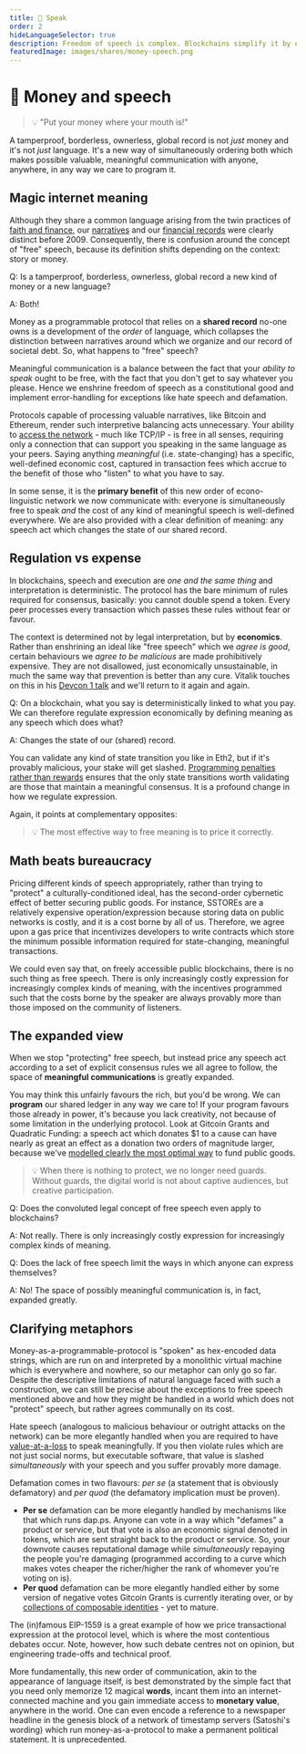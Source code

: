 ```yaml
---
title: 💸 Speak
order: 2
hideLanguageSelector: true
description: Freedom of speech is complex. Blockchains simplify it by ensuring anyone is free to speak AND that the cost of meaningful speech is well defined everywhere AND that harmful speech costs provably more to the speaker than the community of listeners. It is a profound shift in how we regulate expression.
featuredImage: images/shares/money-speech.png
---
```


# 💸 Money and speech

> 💡 "Put your money where your mouth is!" 

A tamperproof, borderless, ownerless, global record is not *just* money and it's not *just* 
language. It's a new way of simultaneously ordering both which makes possible valuable, 
meaningful communication with anyone, anywhere, in any way we care to program it.

## Magic internet meaning

Although they share a common language arising from the twin practices of [faith and finance](/learn/module-1/playdough-protocols/#faith-and-finance), 
our [narratives](/learn/module-0/conversation) and our [financial records](/learn/module-1/value/#narrative) 
were clearly distinct before 2009. Consequently, there is confusion around the concept of 
"free" speech, because its definition shifts depending on the context: story or money.

<Flash>

<Card>

Q: Is a tamperproof, borderless, ownerless, global record a new kind of money or a new language?

A: Both!

</Card>

</Flash>

Money as a programmable protocol that relies on a **shared record** no-one owns is a 
development of the *order* of language, which collapses the distinction between narratives 
around which we organize and our record of societal debt. So, what happens to "free" speech?

Meaningful communication is a balance between the fact that your *ability to speak* ought to be 
free, with the fact that you don't get to say whatever you please. Hence we enshrine freedom of 
speech as a constitutional good and implement error-handling for exceptions like hate speech and 
defamation.

Protocols capable of processing valuable narratives, like Bitcoin and Ethereum, render such 
interpretive balancing acts unnecessary. Your ability to [access the network](/learn/module-0/money-language/#open-protocols-and-a-network-of-value) - 
much like TCP/IP - is free in all senses, requiring only a connection that can support you 
speaking in the same language as your peers. Saying anything *meaningful* (i.e. state-changing) 
has a specific, well-defined economic cost, captured in transaction fees which accrue to the 
benefit of those who "listen" to what you have to say.

In some sense, it is the **primary benefit** of this new order of econo-linguistic network we 
now communicate with: everyone is simultaneously free to speak *and* the cost of any kind of 
meaningful speech is well-defined everywhere. We are also provided with a clear definition of 
meaning: any speech act which changes the state of our shared record.

## Regulation vs expense

In blockchains, speech and execution are *one and the same thing* and interpretation is 
deterministic. The protocol has the bare minimum of rules required for consensus, basically: 
you cannot double spend a token. Every peer processes every transaction which passes these 
rules without fear or favour.

The context is determined not by legal interpretation, but by **economics**. Rather than 
enshrining an ideal like "free speech" which we *agree is good*, certain behaviours we *agree 
to be malicious* are made prohibitively expensive. They are not disallowed, just economically 
unsustainable, in much the same way that prevention is better than any cure. Vitalik touches on this in his [Devcon 1 talk](/learn/module-1/understanding-ethereum/) and we'll return to it again and again.

<Flash>

<Card>

Q: On a blockchain, what you say is deterministically linked to what you pay. We can therefore regulate expression economically by defining meaning as any speech which does what?

A: Changes the state of our (shared) record.

</Card>

</Flash>

You can validate any kind of state transition you like in Eth2, but if it's provably malicious, 
your stake will get slashed. [Programming penalties rather than rewards](/learn/module-6/serenity/#proving-stake) ensures that the only state transitions worth validating are those that maintain a meaningful consensus. It is a profound change in how we regulate expression.

Again, it points at complementary opposites: 

> 💡 The most effective way to free meaning is to price it correctly.

## Math beats bureaucracy

Pricing different kinds of speech appropriately, rather than trying to "protect" a 
culturally-conditioned ideal, has the second-order cybernetic effect of better securing public 
goods. For instance, SSTOREs are a relatively expensive operation/expression because storing 
data on public networks is costly, and it is a cost borne by all of us. Therefore, we agree upon 
a gas price that incentivizes developers to write contracts which store the minimum possible 
information required for state-changing, meaningful transactions.

We could even say that, on freely accessible public blockchains, there is no such thing as free 
speech. There is only increasingly costly expression for increasingly complex kinds of meaning, 
with the incentives programmed such that the costs borne by the speaker are always provably more 
than those imposed on the community of listeners. 

## The expanded view

When we stop "protecting" free speech, but instead price any speech act according to a set of 
explicit consensus rules we all agree to follow, the space of **meaningful communications** is 
greatly expanded.

You may think this unfairly favours the rich, but you'd be wrong. We can **program** our shared 
ledger in any way we care to! If your program favours those already in power, it's because you 
lack creativity, not because of some limitation in the underlying protocol. Look at Gitcoin 
Grants and Quadratic Funding: a speech act which donates $1 to a cause can have nearly as great 
an effect as a donation two orders of magnitude larger, because 
we've [modelled clearly the most optimal way](/learn/module-4/liberal-radical/#optimal-gathering) 
to fund public goods.

> 💡 When there is nothing to protect, we no longer need guards. Without guards, the digital world is not about captive audiences, but creative participation.

<Flash>

<Card>

Q: Does the convoluted legal concept of free speech even apply to blockchains? 

A: Not really. There is only increasingly costly expression for increasingly complex kinds of meaning.

</Card>

<Card>

Q: Does the lack of free speech limit the ways in which anyone can express themselves?

A: No! The space of possibly meaningful communication is, in fact, expanded greatly.

</Card>

</Flash>

## Clarifying metaphors

Money-as-a-programmable-protocol is "spoken" as hex-encoded data strings, which are run on and 
interpreted by a monolithic virtual machine which is everywhere and nowhere, so our metaphor can 
only go so far. Despite the descriptive limitations of natural language faced with such a 
construction, we can still be precise about the exceptions to free speech mentioned above and 
how they might be handled in a world which does not "protect" speech, but rather agrees 
communally on its cost. 

<Process>

Hate speech (analogous to malicious behaviour or outright attacks on the network) can be more 
elegantly handled when you are required to have [value-at-a-loss](/learn/module-6/serenity/#a-defenders-game) to speak meaningfully. If you then violate rules which are not just social norms, but executable software, that value is slashed *simultaneously* with your speech and you suffer provably more damage.

<Box>

Defamation comes in two flavours: *per se* (a statement that is obviously defamatory) and *per quod* (the defamatory implication must be proven).
- **Per se** defamation can be more elegantly handled by <Link to="https://our.status.im/discover-a-brave-new-curve/" >mechanisms</Link> like that which runs <Link to="https://dap.ps">dap.ps</Link>. Anyone can vote in a way which "defames" a product or service, but that vote is also an economic signal denoted in tokens, which are sent straight back to the product or service. So, your downvote causes reputational damage while *simultaneously* repaying the people you're damaging (programmed according to a curve which makes votes cheaper the richer/higher the rank of whomever you're voting on is).
- **Per quod** defamation can be more elegantly handled either by some version of <Link to="https://gitcoin.co/blog/gitcoin-grants-round-5-funding-our-future/" >negative votes</Link> Gitcoin Grants is currently iterating over, or by [collections of composable identities](/learn/module-4/self-enquiry/) - yet to mature.

</Box>

The (in)famous <Link to="https://github.com/ethereum/EIPs/blob/master/EIPS/eip-1559.md">EIP-1559</Link> is a great example of how we price transactional expression at the protocol level, which is where the most contentious <Link to="https://github.com/ethereum/EIPs/blob/master/EIPS/eip-2593.md" >debates</Link> occur. Note, however, how such debate centres not on opinion, but engineering <Link to="/learn/module-4/consensus/#1-lack-of-disagreement-is-more-important-than-agreement">trade-offs</Link> and technical proof.

</Process>

More fundamentally, this new order of communication, akin to the appearance of language itself, 
is best demonstrated by the simple fact that you need only memorize 12 magical **words**, 
incant them into an internet-connected machine and you gain immediate access to **monetary value**, 
anywhere in the world. One can even encode a reference to a newspaper headline in the genesis 
block of a network of timestamp servers (Satoshi's wording) which run money-as-a-protocol to 
make a permanent political statement. It is unprecedented.
